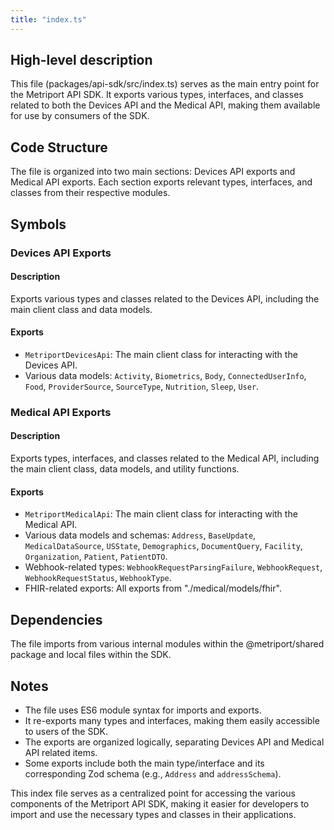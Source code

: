 ```yaml
---
title: "index.ts"
---
```


## High-level description
This file (packages/api-sdk/src/index.ts) serves as the main entry point for the Metriport API SDK. It exports various types, interfaces, and classes related to both the Devices API and the Medical API, making them available for use by consumers of the SDK.

## Code Structure
The file is organized into two main sections: Devices API exports and Medical API exports. Each section exports relevant types, interfaces, and classes from their respective modules.

## Symbols

### Devices API Exports
#### Description
Exports various types and classes related to the Devices API, including the main client class and data models.

#### Exports
- `MetriportDevicesApi`: The main client class for interacting with the Devices API.
- Various data models: `Activity`, `Biometrics`, `Body`, `ConnectedUserInfo`, `Food`, `ProviderSource`, `SourceType`, `Nutrition`, `Sleep`, `User`.

### Medical API Exports
#### Description
Exports types, interfaces, and classes related to the Medical API, including the main client class, data models, and utility functions.

#### Exports
- `MetriportMedicalApi`: The main client class for interacting with the Medical API.
- Various data models and schemas: `Address`, `BaseUpdate`, `MedicalDataSource`, `USState`, `Demographics`, `DocumentQuery`, `Facility`, `Organization`, `Patient`, `PatientDTO`.
- Webhook-related types: `WebhookRequestParsingFailure`, `WebhookRequest`, `WebhookRequestStatus`, `WebhookType`.
- FHIR-related exports: All exports from "./medical/models/fhir".

## Dependencies
The file imports from various internal modules within the @metriport/shared package and local files within the SDK.

## Notes
- The file uses ES6 module syntax for imports and exports.
- It re-exports many types and interfaces, making them easily accessible to users of the SDK.
- The exports are organized logically, separating Devices API and Medical API related items.
- Some exports include both the main type/interface and its corresponding Zod schema (e.g., `Address` and `addressSchema`).

This index file serves as a centralized point for accessing the various components of the Metriport API SDK, making it easier for developers to import and use the necessary types and classes in their applications.